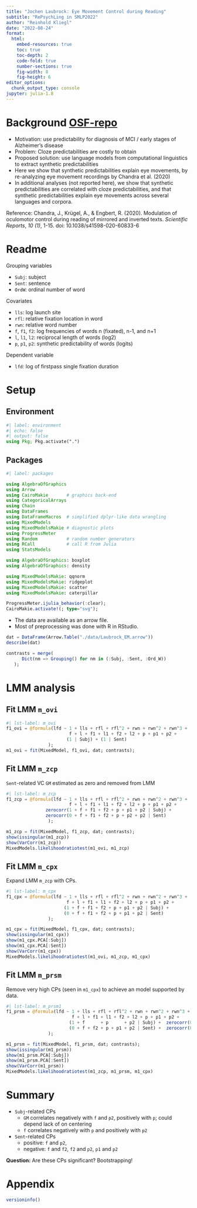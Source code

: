 ```yaml
---
title: "Jochen Laubrock: Eye Movement Control during Reading"
subtitle: "RePsychLing in SMLP2022"
author: "Reinhold Kliegl"
date: "2022-08-24"
format: 
  html:
    embed-resources: true
    toc: true
    toc-depth: 2
    code-fold: true
    number-sections: true
    fig-width: 8
    fig-height: 6
editor_options: 
  chunk_output_type: console
jupyter: julia-1.8
---
```


# Background [OSF-repo](https://osf.io/bmvrx/)

+ Motivation: use predictability for diagnosis of MCI / early stages of Alzheimer's disease
+ Problem: Cloze predictabilities are costly to obtain
+ Proposed solution: use language models from computational linguistics to extract synthetic predictabilities
+  Here we show that synthetic predictabilities explain eye movements, by re-analyzing eye movement recordings by Chandra et al. (2020)
+ In additional analyses (not reported here), we show that synthetic predictabilities are correlated with cloze predictabilities, and that synthetic predictabilities explain eye movements across several languages and corpora.

Reference: Chandra, J., Krügel, A., & Engbert, R. (2020). Modulation of oculomotor control during reading of mirrored and inverted texts. _Scientific Reports_, _10 (1)_, 1-15. doi: 10.1038/s41598-020-60833-6

# Readme 

Grouping variables

+ `Subj`: subject
+ `Sent`: sentence
+ `OrdW`: ordinal number of word

Covariates

+ `lls`: log launch site
+ `rfl`: relative fixation location in word
+ `rwn`: relative word number
+ `f`, `f1`, `f2`: log frequencies of words n (fixated), n-1, and n+1
+ `l`, `l1`, `l2`: reciprocal length  of words (log2) 
+ `p`, `p1`, `p2`: synthetic predictability of words (logits)

Dependent variable

+ `lfd`: log of firstpass single fixation duration

# Setup

## Environment

```julia
#| label: environment
#| echo: false
#| output: false
using Pkg; Pkg.activate(".")
```

## Packages

```julia
#| label: packages

using AlgebraOfGraphics
using Arrow
using CairoMakie       # graphics back-end
using CategoricalArrays
using Chain
using DataFrames
using DataFrameMacros  # simplified dplyr-like data wrangling 
using MixedModels
using MixedModelsMakie # diagnostic plots
using ProgressMeter
using Random           # random number generators
using RCall            # call R from Julia
using StatsModels

using AlgebraOfGraphics: boxplot
using AlgebraOfGraphics: density

using MixedModelsMakie: qqnorm
using MixedModelsMakie: ridgeplot
using MixedModelsMakie: scatter
using MixedModelsMakie: caterpillar

ProgressMeter.ijulia_behavior(:clear);
CairoMakie.activate!(; type="svg");
```

+ The data are available as an arrow file. 
+ Most of preprocessing was done with R in RStudio.

```julia
dat = DataFrame(Arrow.Table("./data/Laubrock_EM.arrow"))
describe(dat)

contrasts = merge(
      Dict(nm => Grouping() for nm in (:Subj, :Sent, :Ord_W))
   );
```

# LMM analysis

## Fit LMM `m_ovi`

```julia
#| lst-label: m_ovi
f1_ovi = @formula(lfd ~ 1 + lls + rfl + rfl^2 + rwn + rwn^2 + rwn^3 +
                        f + l + f1 + l1 + f2 + l2 + p + p1 + p2 +
                       (1 | Subj) + (1 | Sent) 
                );
m1_ovi = fit(MixedModel, f1_ovi, dat; contrasts);
```

## Fit LMM `m_zcp`

`Sent`-related VC `GM` estimated as zero and removed from LMM

```julia
#| lst-label: m_zcp
f1_zcp = @formula(lfd ~ 1 + lls + rfl + rfl^2 + rwn + rwn^2 + rwn^3 +
                        f + l + f1 + l1 + f2 + l2 + p + p1 + p2 +
               zerocorr(1 + f + f1 + f2 + p + p1 + p2 | Subj) + 
               zerocorr(0 + f + f1 + f2 + p + p2 + p2 | Sent) 
                );

m1_zcp = fit(MixedModel, f1_zcp, dat; contrasts);
show(issingular(m1_zcp))
show(VarCorr(m1_zcp))
MixedModels.likelihoodratiotest(m1_ovi, m1_zcp)
```

## Fit LMM `m_cpx`

Expand LMM `m_zcp` with CPs.

```julia
#| lst-label: m_cpx
f1_cpx = @formula(lfd ~ 1 + lls + rfl + rfl^2 + rwn + rwn^2 + rwn^3 +
                       f + l + f1 + l1 + f2 + l2 + p + p1 + p2 +
                      (1 + f + f1 + f2 + p + p1 + p2 | Subj) + 
                      (0 + f + f1 + f2 + p + p1 + p2 | Sent) 
                );

m1_cpx = fit(MixedModel, f1_cpx, dat; contrasts);
show(issingular(m1_cpx))
show(m1_cpx.PCA[:Subj]) 
show(m1_cpx.PCA[:Sent])
show(VarCorr(m1_cpx))
MixedModels.likelihoodratiotest(m1_ovi, m1_zcp, m1_cpx)
```

## Fit LMM `m_prsm`

Remove very high CPs (seen in `m1_cpx`) to achieve an model supported by data.

```julia
#| lst-label: m_prsm1
f1_prsm = @formula(lfd ~ 1 + lls + rfl + rfl^2 + rwn + rwn^2 + rwn^3 +
                         f + l + f1 + l1 + f2 + l2 + p + p1 + p2 +
                        (1 + f      + p      + p2 | Subj) +  zerocorr(0 + f1 + f2 + p1 | Subj) +
                        (0 + f + f2 + p + p1 + p2 | Sent) +  zerocorr(0 + f1 | Sent) 
                );

m1_prsm = fit(MixedModel, f1_prsm, dat; contrasts);
show(issingular(m1_prsm))
show(m1_prsm.PCA[:Subj]) 
show(m1_prsm.PCA[:Sent])
show(VarCorr(m1_prsm))
MixedModels.likelihoodratiotest(m1_zcp, m1_prsm, m1_cpx)
```
 
# Summary

+ `Subj`-related CPs 
     +  `GM` correlates negatively with `f` and `p2`, positively with `p`; could depend lack of on centering
     +  `f`  correlates negatively with `p` and positively with `p2`
+ `Sent`-related CPs
     + positive: `f` and `p2`, 
     + negative: `f` and `f2`,  `f2` and `p2`, `p1` and `p2`

**Question:** Are these CPs significant?  Bootstrapping!

# Appendix

```julia
versioninfo()
```
